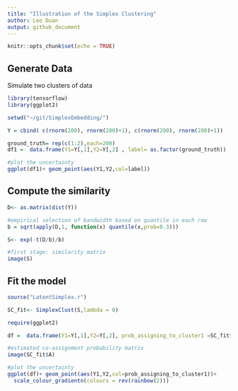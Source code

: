```yaml
---
title: "Illustration of the Simplex Clustering"
author: Leo Duan
output: github_document
---
```


```r
knitr::opts_chunk$set(echo = TRUE)
```

## Generate Data

Simulate two clusters of data


```r
library(tensorflow)
library(ggplot2)

setwd("~/git/SimplexEmbedding/")

Y = cbind( c(rnorm(200), rnorm(200)+1), c(rnorm(200), rnorm(200)+1))

ground_truth= rep(c(1:2),each=200)
df1 =  data.frame(Y1=Y[,1],Y2=Y[,2] , label= as.factor(ground_truth))

#plot the uncertainty
ggplot(df1)+ geom_point(aes(Y1,Y2,col=label))

```

## Compute the similarity

```r
D<- as.matrix(dist(Y))

#empirical selection of bandwidth based on quantile in each row
b = sqrt(apply(D,1, function(x) quantile(x,prob=0.3)))

S<- exp(-t(D/b)/b)

#first stage: similarity matrix
image(S)
```


## Fit the model

```r
source("LatentSimplex.r")

SC_fit<- SimplexClust(S,lambda = 0)

require(ggplot2)

df =  data.frame(Y1=Y[,1],Y2=Y[,2], prob_assigning_to_cluster1 =SC_fit$P[,1] )

#estimated co-assignment probability matrix
image(SC_fit$A)

```



```r
#plot the uncertainty
ggplot(df)+ geom_point(aes(Y1,Y2,col=prob_assigning_to_cluster1))+
  scale_colour_gradientn(colours = rev(rainbow(2)))
```